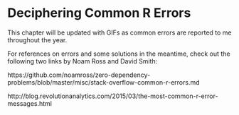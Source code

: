 # Deciphering Common R Errors {#errors}

This chapter will be updated with GIFs as common errors are reported to me throughout the year.

For references on errors and some solutions in the meantime, check out the following two links by Noam Ross and David Smith:

https://github.com/noamross/zero-dependency-problems/blob/master/misc/stack-overflow-common-r-errors.md

http://blog.revolutionanalytics.com/2015/03/the-most-common-r-error-messages.html
